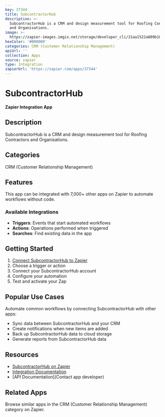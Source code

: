 ```yaml
---
key: 37344
title: SubcontractorHub
description: >-
  SubcontractorHub is a CRM and design measurement tool for Roofing Contractors
  and Organisations.
image: >-
  https://zapier-images.imgix.net/storage/developer_cli/21aa1522a809b108f3593c0cb4c18168.png?auto=format%2Ccompress&ixlib=python-3.0.0&q=50
hexColor: '#000000'
categories: CRM (Customer Relationship Management)
apiUrl: ''
collection: Apps
source: zapier
type: Integration
zapierUrl: 'https://zapier.com/apps/37344'
---
```

# SubcontractorHub

**Zapier Integration App**

## Description

SubcontractorHub is a CRM and design measurement tool for Roofing Contractors and Organisations.

## Categories

CRM (Customer Relationship Management)

## Features

This app can be integrated with 7,000+ other apps on Zapier to automate workflows without code.

### Available Integrations

- **Triggers**: Events that start automated workflows
- **Actions**: Operations performed when triggered
- **Searches**: Find existing data in the app

## Getting Started

1. [Connect SubcontractorHub to Zapier](https://zapier.com/apps/37344)
2. Choose a trigger or action
3. Connect your SubcontractorHub account
4. Configure your automation
5. Test and activate your Zap

## Popular Use Cases

Automate common workflows by connecting SubcontractorHub with other apps:

- Sync data between SubcontractorHub and your CRM
- Create notifications when new items are added
- Back up SubcontractorHub data to cloud storage
- Generate reports from SubcontractorHub data

## Resources

- [SubcontractorHub on Zapier](https://zapier.com/apps/37344)
- [Integration Documentation](https://zapier.com/apps/37344/integrations)
- [API Documentation](Contact app developer)

## Related Apps

Browse similar apps in the CRM (Customer Relationship Management) category on Zapier.
